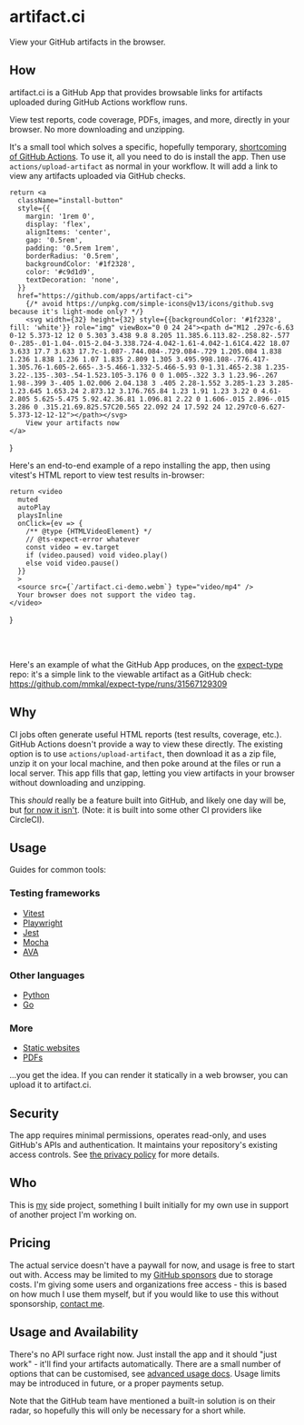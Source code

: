 # artifact.ci

View your GitHub artifacts in the browser.

## How

artifact.ci is a GitHub App that provides browsable links for artifacts uploaded during GitHub Actions workflow runs.

View test reports, code coverage, PDFs, images, and more, directly in your browser. No more downloading and unzipping.

It's a small tool which solves a specific, hopefully temporary, [shortcoming of GitHub Actions](https://github.com/actions/upload-artifact/issues/14). To use it, all you need to do is install the app. Then use `actions/upload-artifact` as normal in your workflow. It will add a link to view any artifacts uploaded via GitHub checks.

    return <a 
      className="install-button"
      style={{
        margin: '1rem 0',
        display: 'flex',
        alignItems: 'center',
        gap: '0.5rem',
        padding: '0.5rem 1rem',
        borderRadius: '0.5rem',
        backgroundColor: '#1f2328',
        color: '#c9d1d9',
        textDecoration: 'none',
      }}
      href="https://github.com/apps/artifact-ci">
        {/* avoid https://unpkg.com/simple-icons@v13/icons/github.svg because it's light-mode only? */}
        <svg width={32} height={32} style={{backgroundColor: '#1f2328', fill: 'white'}} role="img" viewBox="0 0 24 24"><path d="M12 .297c-6.63 0-12 5.373-12 12 0 5.303 3.438 9.8 8.205 11.385.6.113.82-.258.82-.577 0-.285-.01-1.04-.015-2.04-3.338.724-4.042-1.61-4.042-1.61C4.422 18.07 3.633 17.7 3.633 17.7c-1.087-.744.084-.729.084-.729 1.205.084 1.838 1.236 1.838 1.236 1.07 1.835 2.809 1.305 3.495.998.108-.776.417-1.305.76-1.605-2.665-.3-5.466-1.332-5.466-5.93 0-1.31.465-2.38 1.235-3.22-.135-.303-.54-1.523.105-3.176 0 0 1.005-.322 3.3 1.23.96-.267 1.98-.399 3-.405 1.02.006 2.04.138 3 .405 2.28-1.552 3.285-1.23 3.285-1.23.645 1.653.24 2.873.12 3.176.765.84 1.23 1.91 1.23 3.22 0 4.61-2.805 5.625-5.475 5.92.42.36.81 1.096.81 2.22 0 1.606-.015 2.896-.015 3.286 0 .315.21.69.825.57C20.565 22.092 24 17.592 24 12.297c0-6.627-5.373-12-12-12"></path></svg>
        View your artifacts now
    </a>
}

<InstallButton />

Here's an end-to-end example of a repo installing the app, then using vitest's HTML report to view test results in-browser:

    return <video
      muted
      autoPlay
      playsInline
      onClick={ev => {
        /** @type {HTMLVideoElement} */
        // @ts-expect-error whatever
        const video = ev.target
        if (video.paused) void video.play()
        else void video.pause()
      }}
      >
      <source src={`/artifact.ci-demo.webm`} type="video/mp4" />
      Your browser does not support the video tag.
    </video>
}

<br />
<br />
<DemoVideo />

Here's an example of what the GitHub App produces, on the [expect-type](https://github.com/mmkal/expect-type) repo: it's a simple link to the viewable artifact as a GitHub check: https://github.com/mmkal/expect-type/runs/31567129309

## Why

CI jobs often generate useful HTML reports (test results, coverage, etc.). GitHub Actions doesn't provide a way to view these directly. The existing option is to use `actions/upload-artifact`, then download it as a zip file, unzip it on your local machine, and then poke around at the files or run a local server. This app fills that gap, letting you view artifacts in your browser without downloading and unzipping.

This _should_ really be a feature built into GitHub, and likely one day will be, but [for now it isn't](https://github.com/actions/upload-artifact/issues/14). (Note: it is built into some other CI providers like CircleCI).

## Usage

Guides for common tools:

### Testing frameworks

- [Vitest](/recipes/testing/vitest)
- [Playwright](/recipes/testing/playwright)
- [Jest](/recipes/testing/jest)
- [Mocha](/recipes/testing/mocha)
- [AVA](/recipes/testing/ava)

### Other languages

- [Python](/recipes/other-languages/python)
- [Go](/recipes/other-languages/go)

### More

- [Static websites](/recipes/more/website)
- [PDFs](/recipes/more/pdf)

...you get the idea. If you can render it statically in a web browser, you can upload it to artifact.ci.

## Security

The app requires minimal permissions, operates read-only, and uses GitHub's APIs and authentication. It maintains your repository's existing access controls. See [the privacy policy](/privacy) for more details.

## Who

This is [my](https://x.com/mmkalmmkal) side project, something I built initially for my own use in support of another project I'm working on.

## Pricing

The actual service doesn't have a paywall for now, and usage is free to start out with. Access may be limited to my [GitHub sponsors](https://github.com/sponsors/mmkal) due to storage costs. I'm giving some users and organizations free access - this is based on how much I use them myself, but if you would like to use this without sponsorship, [contact me](https://x.com/mmkalmmkal).

## Usage and Availability

There's no API surface right now. Just install the app and it should "just work" - it'll find your artifacts automatically. There are a small number of options that can be customised, see [advanced usage docs](/advanced). Usage limits may be introduced in future, or a proper payments setup.

Note that the GitHub team have mentioned a built-in solution is on their radar, so hopefully this will only be necessary for a short while.
